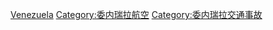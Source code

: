 [[Category:各國航空事故|Venezuela]]
[[Category:委内瑞拉航空|Category:委内瑞拉航空]]
[[Category:委内瑞拉交通事故|Category:委内瑞拉交通事故]]